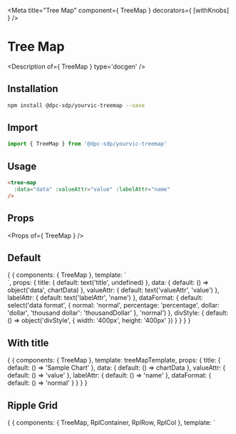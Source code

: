 
<Meta title="Tree Map" component={ TreeMap } decorators={ [withKnobs] } />

# Tree Map

<Description of={ TreeMap } type='docgen' />

## Installation

```bash
npm install @dpc-sdp/yourvic-treemap --save
```

## Import

```javascript
import { TreeMap } from '@dpc-sdp/yourvic-treemap'
```

## Usage

```html
<tree-map
  :data="data" :valueAttr="value" :labelAttr="name"
/>
```

## Props

<Props of={ TreeMap } />

## Default

<Preview>
  <Story name="Default">
    {
      {
        components: { TreeMap },
        template: `
          <div :style="divStyle">
            <tree-map :title="title" :data="data" :valueAttr="valueAttr" :labelAttr="labelAttr" :dataFormat="dataFormat" />
          </div>
        `,
        props: {
          title: {
            default: text('title', undefined)
          },
          data: {
            default: () => object('data', chartData)
          },
          valueAttr: {
            default: text('valueAttr', 'value')
          },
          labelAttr: {
            default: text('labelAttr', 'name')
          },
          dataFormat: {
            default: select('data format', { normal: 'normal', percentage: 'percentage', dollar: 'dollar', 'thousand dollar': 'thousandDollar' }, 'normal')
          },
          divStyle: {
            default: () => object('divStyle', { width: '400px', height: '400px' })
          }
        }
      }
    }
  </Story>
</Preview>

## With title

<Preview>
  <Story name="With title">
    {
      {
       components: { TreeMap },
       template: treeMapTemplate,
       props: {
        title: { default: () => 'Sample Chart' },
        data: { default: () => chartData },
        valueAttr: { default: () => 'value' },
        labelAttr: { default: () => 'name' },
        dataFormat: { default: () => 'normal' }
       }
      }
    }
  </Story>
</Preview>

## Ripple Grid

<Preview>
  <Story name="Ripple Grid">
    {
      {
       components: { TreeMap, RplContainer, RplRow, RplCol },
       template: `
        <RplContainer style="width: 100%">
          <rpl-row>
            <rpl-col cols=1></rpl-col>
            <rpl-col cols=10>
              <div style="width: 100%; height: 100vh">
                <tree-map :title="title" :data="data" :valueAttr="valueAttr" :labelAttr="labelAttr" :dataFormat="dataFormat" />
              </div>
            </rpl-col>
            <rpl-col cols=1></rpl-col>
          </rpl-row>
        </RplContainer>
       `,
       props: {
         title: { default: () => 'Ripple Grid Chart' },
         data: { default: () => chartData },
         valueAttr: { default: () => 'value' },
         labelAttr: { default: () => 'name' },
         dataFormat: { default: () => 'normal' }
       }
      }
    }
  </Story>
</Preview>
